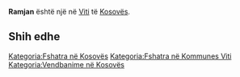 {{Fshat në 
 | Emri                = Ramjan
 | EmriAlt                = 
 | NAME_SHORT_FORM=      
 | NAME_GENERIC=      
 | NAME_SORT_NAME_RO=      RAMJAN
 | FULL_NAME_RO = Ramjan
 | FULL_NAME_ND_RO=Ramjan
 | SORT_NAME_RG=RAMJAN
 | FULL_NAME_RG=Ramjan
 | FULL_NAME_ND_RG=Ramjan
 | SRP_NAME_SHORT_FORM=      
 | SRP_NAME_GENERIC=      
 | SRP_NAME_SORT_NAME_RO=      
 | SRP_FULL_NAME_RO = 
 | SRP_FULL_NAME_ND_RO=
 | SRP_SORT_NAME_RG=
 | SRP_FULL_NAME_RG=
 | SRP_FULL_NAME_ND_RG=
 | Emri (Rasa dhanore) = 
 | Figura              = 
 | Shteti              = Kosovo
 | Komuna              = Viti
 | Kodi postar         = 
 | Sipërfaqja          = 

 | Popullsia           = 

 | Regj. i popullsisë  = 
 | Dend. e popullsisë  = 
 | Faqja zyrtare       = 
 <!--- Koordinatat ----> 
 | Gjerësia            = 42.376111
 | Gjatësia            = 21.310278
 | Lartësia            = 
}}
'''Ramjan''' është një [[]] në [[Viti]] të [[Kosovës]].

<!-- == Gjeografia == -->
<!-- == Historia == -->
<!-- == Demografia == -->
== Shih edhe ==
{{Komuna Viti}}
{{Kosovo-Administrata-Cung}}

[[Kategoria:Fshatra në Kosovës]]
[[Kategoria:Fshatra në Kommunes Viti]]
[[Kategoria:Vendbanime në Kosovës]]